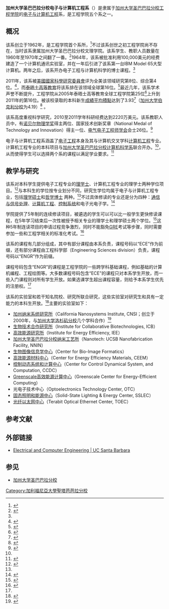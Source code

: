 {{NoteTA|G1=US CA Cities}}
'''加州大学圣巴巴拉分校电子与计算机工程系'''（{{lang-en|'''UCSB Department of Electrical and Computer Engineering'''}}）是隶属于[[加州大学圣巴巴拉分校工程学院|加州大学圣巴巴拉分校工程学院]]的[[电机工程学|电子与计算机工程]]系，是工程学院五个系之一。

== 概况 ==
该系创立于1962年，是工程学院首个系所，<ref name="UCSB facts">{{cite web|title=Facts|url=http://engineering.ucsb.edu/pdf/facts_august2007_final.pdf|work=Facts Brochure|publisher=UCSB|accessdate=5 February 2012|deadurl=yes|archiveurl=https://web.archive.org/web/20160304045938/http://engineering.ucsb.edu/pdf/facts_august2007_final.pdf|archivedate=2016年3月4日}}</ref>不过该系创世之初工程学院尚不存在，当时该系隶属加州大学圣巴巴拉分校文理学院。该系学生、教职人员数量在1960年至1970年之间翻了一番。<ref name=Transformations>{{cite book|last=Kelley|first=Robert|title=Transformations|year=1981|publisher=The Regents of the University of California|pages=22, 23}}</ref>1964年，该系被批准利用100,000美元的经费建造了一个计算机通讯实验室，并在一年后引进了该系第一台IBM Model 65大型计算机。两年之后，该系开办电子工程与计算机科学的博士课程。<ref name=Transformations/>

2011年，该系被[[美國國家科學研究委員會|美國國家科學研究委員會]]评为全美该领域研究第8位、综合第4位。<ref name=Chronicle>{{cite web|title=National Ranking Overview|url=http://chronicle.com/article/NRC-Rankings-Overview-/124726/|work=Electrical And Computer Engineering Ranking|publisher=The Chronicle of Higher Education|accessdate=5 February 2012|archive-date=2013-08-16|archive-url=https://web.archive.org/web/20130816074538/http://chronicle.com/article/NRC-Rankings-Overview-/124726|dead-url=no}}</ref>，而[[泰晤士高等教育|泰晤士高等教育]]将该系排在该领域全球第16位。<ref name="Times Higher Education">{{cite web|title=THE Rankings 2011-2012|url=http://www.timeshighereducation.co.uk/world-university-rankings/2011-2012/engineering-and-IT.html|work=Top 50 Engineering and Technology Universities 2011-2012|publisher=Times Higher Education|accessdate=5 February 2012|archive-date=2012-01-20|archive-url=https://web.archive.org/web/20120120184427/http://www.timeshighereducation.co.uk/world-university-rankings/2011-2012/engineering-and-IT.html|dead-url=no}}</ref>最近几年，该系学术声誉不断提升，工程学院从2005年泰晤士高等教育全球工程学院第25位<ref name="THE 2005">{{cite web|title=THE Rankings 2005|url=http://www.timeshighereducation.co.uk/hybrid.asp?typeCode=176|work=Top 100 Technology Universities|publisher=Times Higher Education|accessdate=6 February 2012|archive-date=2012-07-15|archive-url=https://web.archive.org/web/20120715092211/http://www.timeshighereducation.co.uk/hybrid.asp?typeCode=176|dead-url=no}}</ref>上升到2011年的第16位。被该校录取的本科新生[[成績平均積點|成績平均積點]]达到了3.93<ref name="Undergraduate Facts">{{cite web|title=Undergraduate Facts|url=http://engineering.ucsb.edu/prospective_undergraduates/facts|work=Stats and Facts|publisher=UCSB|accessdate=6 February 2012|deadurl=yes|archiveurl=https://web.archive.org/web/20111229224440/http://engineering.ucsb.edu/prospective_undergraduates/facts|archivedate=2011年12月29日}}</ref>（[[加州大学伯克利分校|加州大学伯克利分校]]为4.19）<ref name="Berkeley Facts">{{cite web|title=Facts at a Glance|url=http://berkeley.edu/about/fact.shtml|work=Berkeley Admission Statistics|publisher=UC Berkeley|accessdate=6 February 2012|archive-date=2012-02-17|archive-url=https://www.webcitation.org/65WMyq2LK?url=http://berkeley.edu/about/fact.shtml|dead-url=yes}}</ref> 。

该系高度重视科学研究，2010至2011学年科研经费达到2220万美元。该系教职人员中，有[[诺贝尔物理学奖|诺贝尔物理学奖]]得主两位、国家技术创新奖章（National Medal of Technology and Innovation）得主一位、[[电气电子工程师学会|电气电子工程师学会]]会士26位。<ref name="About UCSB ECE">{{cite web|title=Department of ECE|url=http://www.ece.ucsb.edu/about/|work=About the ECE Department|publisher=UCSB|accessdate=5 February 2012|archive-date=2013-09-18|archive-url=https://web.archive.org/web/20130918091647/http://www.ece.ucsb.edu/about/|dead-url=no}}</ref>

电子与计算机工程系涵盖了[[电机工程学|电子工程]]本身及其与计算机交叉学科[[计算机工程|计算机工程]]专业。计算机工程专业的本科项目与[[加州大学圣巴巴拉分校计算机科学系|加州大学圣巴巴拉分校计算机科学系]]联合开办。<ref name="Undergraduate Facts"/>，从而使得学生可以选择两个系的课程以满足学业要求。<ref name=Gear>{{cite web|title=UCSB GEAR|url=http://engineering.ucsb.edu/current_undergraduates/pdf/10-11gear.pdf|work=UCSB General Engineering Academic Requirements|publisher=UCSB|accessdate=6 February 2012|deadurl=yes|archiveurl=https://web.archive.org/web/20101122114941/http://engineering.ucsb.edu/current_undergraduates/pdf/10-11gear.pdf|archivedate=2010年11月22日}}</ref>

== 教学与研究 ==
该系对本科学生提供电子工程专业的[[理学士|理学士]]、计算机工程专业的理学士两种学位项目。<ref name="COE Facts">{{cite web|title=Facts|url=http://engineering.ucsb.edu/about/facts|work=UCSB COE Facts|publisher=UCSB|accessdate=6 February 2012|deadurl=yes|archiveurl=https://web.archive.org/web/20121209163435/http://engineering.ucsb.edu/about/facts/|archivedate=2012年12月9日}}</ref>与本科生的学位按专业划分不同，研究生学位均属于电子与计算机工程专业，包括[[理学硕士|理学硕士]]和[[哲学博士|哲学博士]] 两种。<ref name="COE Facts"/>不过具体修读的专业还是分为四种：[[信号_(信息论)|通信与信号处理]]、[[计算机工程|计算机工程]]、[[控制工程|控制系统]]和电子光电子学。<ref>{{Cite web|url=http://www.ece.ucsb.edu/research/|title=Research|publisher=Department of Electrical and Computer Engineering|accessdate=2013-08-27|archive-date=2013-09-23|archive-url=https://web.archive.org/web/20130923164659/http://www.ece.ucsb.edu/research/|dead-url=no}}</ref>

学院提供了5年制的连续修读项目，被遴选的学生可以可以比一般学生更快修读课程，在5年学习结束后一次性被授予相关专业的理学士和理学硕士两个学位。<ref name=5year>{{cite web|title=Graduate Division Admissions|url=https://graddiv.ucsb.edu/admissions/fiveyear.htm|work=5 Year Program|publisher=UCSB|accessdate=6 February 2012|deadurl=yes|archiveurl=https://web.archive.org/web/20120821063142/http://www.graddiv.ucsb.edu/admissions/fiveyear.htm|archivedate=2012年8月21日}}</ref>这种5年制连读项目的申请过程竞争激烈，同时不能豁免[[GRE_(考试)|GRE]]考试等步骤，同时需要参加一些和工程学相关的标准化考试。<ref name=GRE>{{cite web|title=GRE|url=http://www.ets.org/gre/revised_general/about|work=About the GRE|publisher=ETS|accessdate=15 February 2012|archive-date=2013-08-26|archive-url=https://web.archive.org/web/20130826192244/http://www.ets.org/gre/revised_general/about|dead-url=no}}</ref>

该系的课程有几部分组成，其中有部分课程由本系负责，课程号码以“ECE”作为前缀，还有部分课程由工程科学部（Engineering Sciences division）负责，课程号码以“ENGR”作为前缀。

课程号码包含“ENGR”的课程是工程学院的一些跨学科基础课程，例如基础的计算机编程、工程绘图等。大多数课程号码包含“ECE”的课程只对本系学生开放，而一些入门课程则对所有学生开放。如果选课学生超出课程容量，则给予本系学生优先的注册权。<ref name=Gear/>

该系的实验室和若干知名院校、研究所联合研究，这些实验室对研究生和具有一定能力的本科生开放。<ref name=labs>{{cite web|title=UCSB Labs|url=http://www.ece.ucsb.edu/research/affiliated/index.php#area-2|work=UCSB lab affiliations|publisher=UCSB|accessdate=16 February 2012|archive-date=2012-12-05|archive-url=https://web.archive.org/web/20121205183108/http://www.ece.ucsb.edu/research/affiliated/index.php#area-2|dead-url=no}}</ref>主要的实验室如下：

{{Refbegin|2}}
* [http://www.cnsi.ucsb.edu/ 加州纳米系统研究所]{{Wayback|url=http://www.cnsi.ucsb.edu/ |date=20130825233650 }}（California Nanosystems Institute, CNSI；创立于2000年，与[[加州大学洛杉矶分校|加州大学洛杉矶分校]]几个学科合作）<ref name=CNSI>{{cite web|title=CNSI|url=http://www.cnsi.ucsb.edu/about/cnsi_brochure.pdf|work=About CNSI|publisher=CNSI|accessdate=16 February 2012|deadurl=yes|archiveurl=https://web.archive.org/web/20111002203024/http://www.cnsi.ucsb.edu/about/cnsi_brochure.pdf|archivedate=2011年10月2日}}</ref>
* [http://www.icb.ucsb.edu/ 生物技术合作研究所]{{Wayback|url=http://www.icb.ucsb.edu/ |date=20130929124311 }}（Institute for Collaborative Biotechnologies, ICB）
* [http://iee.ucsb.edu/ 高效能源研究所]{{Wayback|url=http://iee.ucsb.edu/ |date=20130813023434 }}（Institute for Energy Efficiency, IEE）
* [http://www.nanotech.ucsb.edu/  加州大学圣巴巴拉分校纳米工艺所]{{Wayback|url=http://www.nanotech.ucsb.edu/ |date=20130823031812 }}（Nanotech: UCSB Nanofabrication Facility, NNIN）
* [http://www.bioimage.ucsb.edu/ 生物图像信息学中心]{{Wayback|url=http://www.bioimage.ucsb.edu/ |date=20130719231303 }}（Center for Bio-Image Formatics）
* [https://web.archive.org/web/20130929071055/http://ceem.ucsb.edu/ 高效能源材料中心]（Center for Energy Efficiency Materials, CEEM）
* [http://www.ccdc.ucsb.edu/ 控制动态系统和计算中心]{{Wayback|url=http://www.ccdc.ucsb.edu/ |date=20130813064418 }}（Center for Control Dynamical System, and Computation, CCDC）
* [https://web.archive.org/web/20130728130510/http://iee.ucsb.edu/greenscale Greenscale高效能源计算中心]（Greenscale Center for Energy-Efficient Computing）
* 光电子技术中心（Optoelectronics Technology Center, OTC）
* [https://web.archive.org/web/20130512033841/http://sslec.ucsb.edu/  固态照明和能源中心]（Solid-State Lighting & Energy Center, SSLEC）
* [https://web.archive.org/web/20130923011414/http://iee.ucsb.edu/toec 光纤以太网中心]（Terabit Optical Ethernet Center, TOEC）
{{Refend}}

== 参考文献 ==
{{Reflist|2}}

== 外部链接 ==
* [http://www.ece.ucsb.edu/ Electrical and Computer Engineering | UC Santa Barbara]{{Wayback|url=http://www.ece.ucsb.edu/ |date=20130813121943 }}

== 参见 ==
* [[加州大学圣巴巴拉分校|加州大学圣巴巴拉分校]]

[[Category:加利福尼亞大學聖塔芭芭拉分校|Category:加利福尼亞大學聖塔芭芭拉分校]]